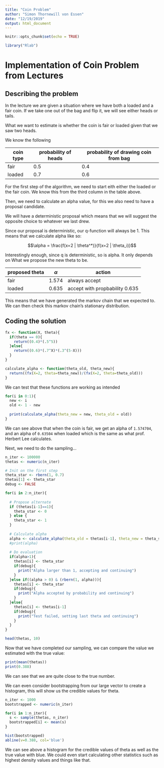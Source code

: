 ```yaml
---
title: "Coin Problem"
author: "Simon Thornewill von Essen"
date: "12/19/2019"
output: html_document
---
```


```r
knitr::opts_chunk$set(echo = TRUE)

library("Rlab")
```

# Implementation of Coin Problem from Lectures

## Describing the problem

In the lecture we are given a situation where we have both a loaded and a fair
coin. If we take one out of the bag and flip it, we will see either heads or
tails.

What we want to estimate is whether the coin is fair or loaded given that we saw
two heads.

We know the following 

|coin type|probability of heads|probability of drawing coin from bag|
|---|---|---|
|fair|0.5|0.4|
|loaded|0.7|0.6|

For the first step of the algorithm, we need to start eith either the loaded or
the fair coin. We know this from the third column in the table above.

Then, we need to calculate an alpha value, for this we also need to have a
proposal candidate. 

We will have a deterministic proposal which means that we will suggest the
opposite choice to whatever we last drew.

Since our proposal is deterministic, our q-function will always be 1. This means
that we calculate alpha like so:

$$\alpha = \frac{f(x=2 | \theta^*)}{f(x=2 | \theta_i)}$$

Interestingly enough, since q is deterministic, so is alpha. It only depends on
What we propose the new theta to be.

|proposed theta|$\alpha$|action|
|---|---|---|
|fair|1.574|always accept|
|loaded|0.635|accept with propbability 0.635|

This means that we have generated the markov chain that we expected to. We can
then check this markov chain's stationary distribution.

## Coding the solution



```r

fx <- function(X, theta){
  if(theta == 0){
    return((0.4)*(.5^5))
  }else{
    return((0.6)*(.7^X)*(.3^(5-X)))
  }
}

calculate_alpha <- function(theta_old, theta_new){
  return((fx(X=2, theta=theta_new))/(fx(X=2, theta=theta_old)))
}
```

We can test that these functions are working as intended

```r
for(i in 0:1){
  new <- i
  old <- 1 - new 
  
  print(calculate_alpha(theta_new = new, theta_old = old))
}
```

We can see above that when the coin is fair, we get an alpha of `1.574704`, and
an alpha of `0.63504` when loaded which is the same as what prof. Herbert Lee 
calculates.

Next, we need to do the sampling...

```r
n_iter <- 100000
thetas <- numeric(n_iter)

# Init on the first step
theta_star <- rbern(1, 0.7)
thetas[1] <- theta_star
debug <- FALSE

for(i in 2:n_iter){
  
  # Propose alternate
  if (thetas[i-1]==1){
    theta_star <- 0
  } else {
    theta_star <- 1
  }
  
  # Calculate alpha
  alpha <- calculate_alpha(theta_old = thetas[i-1], theta_new = theta_star)
  #print(alpha)
  
  # Do evaluation
  if(alpha>1){
    thetas[i] <- theta_star
    if(debug){
      print("Alpha larger than 1, accepting and continuing")
    }
  }else if((alpha > 0) & (rbern(1, alpha))){
    thetas[i] <- theta_star
    if(debug){
      print("Alpha accepted by probability and continuing")
    }
  }else{
    thetas[i] <- thetas[i-1]
    if(debug){
      print("Test failed, setting last theta and continuing")
    }
  }
}

head(thetas, 10)
```

Now that we have completed our sampling, we can compare the value we estimated
with the true value:

```r
print(mean(thetas))
print(0.388)
```

We can see that we are quite close to the true number.

We can even consider bootstrapping from our large vector to create a histogram,
this will show us the credible values for theta.

```r
n_iter <- 1000
bootstrapped <- numeric(n_iter)

for(i in 1:n_iter){
  s <- sample(thetas, n_iter)
  bootstrapped[i] <- mean(s)
}

hist(bootstrapped)
abline(v=0.388, col='blue')
```

We can see above a histogram for the credible values of theta as well as the
true value with blue. We could even start calculating other statistics such as
highest density values and things like that.
